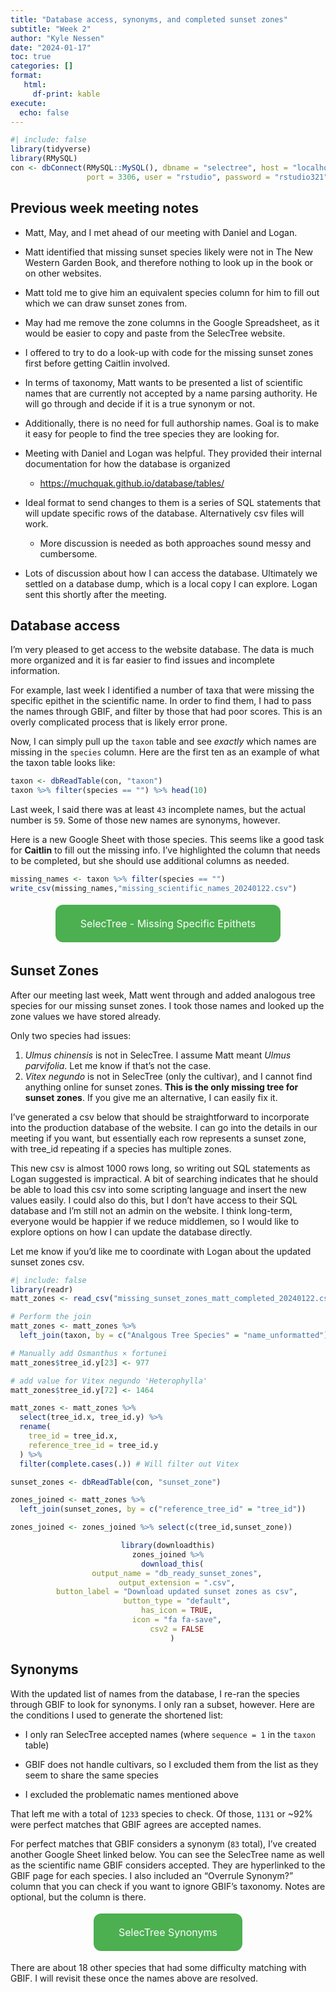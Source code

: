 ```yaml
---
title: "Database access, synonyms, and completed sunset zones"
subtitle: "Week 2"
author: "Kyle Nessen"
date: "2024-01-17"
toc: true
categories: []
format: 
   html:
     df-print: kable
execute:
  echo: false
---
```


```r
#| include: false
library(tidyverse)
library(RMySQL)
con <- dbConnect(RMySQL::MySQL(), dbname = "selectree", host = "localhost", 
                 port = 3306, user = "rstudio", password = "rstudio321")
```

## Previous week meeting notes

-   Matt, May, and I met ahead of our meeting with Daniel and Logan.

-   Matt identified that missing sunset species likely were not in The New Western Garden Book, and therefore nothing to look up in the book or on other websites.

-   Matt told me to give him an equivalent species column for him to fill out which we can draw sunset zones from.

-   May had me remove the zone columns in the Google Spreadsheet, as it would be easier to copy and paste from the SelecTree website.

-   I offered to try to do a look-up with code for the missing sunset zones first before getting Caitlin involved.

-   In terms of taxonomy, Matt wants to be presented a list of scientific names that are currently not accepted by a name parsing authority. He will go through and decide if it is a true synonym or not.

-   Additionally, there is no need for full authorship names. Goal is to make it easy for people to find the tree species they are looking for.

-   Meeting with Daniel and Logan was helpful. They provided their internal documentation for how the database is organized

    -   <https://muchquak.github.io/database/tables/>

-   Ideal format to send changes to them is a series of SQL statements that will update specific rows of the database. Alternatively csv files will work.

    -   More discussion is needed as both approaches sound messy and cumbersome.

-   Lots of discussion about how I can access the database. Ultimately we settled on a database dump, which is a local copy I can explore. Logan sent this shortly after the meeting.

## Database access

I'm very pleased to get access to the website database. The data is much more organized and it is far easier to find issues and incomplete information.

For example, last week I identified a number of taxa that were missing the specific epithet in the scientific name. In order to find them, I had to pass the names through GBIF, and filter by those that had poor scores. This is an overly complicated process that is likely error prone.

Now, I can simply pull up the `taxon` table and see *exactly* which names are missing in the `species` column. Here are the first ten as an example of what the taxon table looks like:

```r
taxon <- dbReadTable(con, "taxon")
taxon %>% filter(species == "") %>% head(10)
```

Last week, I said there was at least `43` incomplete names, but the actual number is `59`. Some of those new names are synonyms, however.

Here is a new Google Sheet with those species. This seems like a good task for **Caitlin** to fill out the missing info. I've highlighted the column that needs to be completed, but she should use additional columns as needed.

```r
missing_names <- taxon %>% filter(species == "")
write_csv(missing_names,"missing_scientific_names_20240122.csv")
```

```{=html}
<div style="text-align: center;">
    <a href="https://docs.google.com/spreadsheets/d/1M8G44zQhIH3dLPVRxgsRYe7laZQMAnzr5vBvO-duObk/edit?usp=sharing" target="_blank" style="background-color: #4CAF50; /* Green */
        border: none;
        color: white;
        padding: 20px 40px; /* Size of the button */
        text-align: center;
        text-decoration: none;
        display: inline-block;
        font-size: 16px; /* Font size */
        margin: 4px 2px;
        cursor: pointer;
        border-radius: 12px;">SelecTree - Missing Specific Epithets</a>
</div>
```
## Sunset Zones

After our meeting last week, Matt went through and added analogous tree species for our missing sunset zones. I took those names and looked up the zone values we have stored already.

Only two species had issues:

1.  *Ulmus chinensis* is not in SelecTree. I assume Matt meant *Ulmus parvifolia*. Let me know if that's not the case.
2.  *Vitex negundo* is not in SelecTree (only the cultivar), and I cannot find anything online for sunset zones. **This is the only missing tree for sunset zones**. If you give me an alternative, I can easily fix it.

I've generated a csv below that should be straightforward to incorporate into the production database of the website. I can go into the details in our meeting if you want, but essentially each row represents a sunset zone, with tree_id repeating if a species has multiple zones.

This new csv is almost 1000 rows long, so writing out SQL statements as Logan suggested is impractical. A bit of searching indicates that he should be able to load this csv into some scripting language and insert the new values easily. I could also do this, but I don't have access to their SQL database and I'm still not an admin on the website. I think long-term, everyone would be happier if we reduce middlemen, so I would like to explore options on how I can update the database directly.

Let me know if you'd like me to coordinate with Logan about the updated sunset zones csv.

```r
#| include: false
library(readr)
matt_zones <- read_csv("missing_sunset_zones_matt_completed_20240122.csv")

# Perform the join
matt_zones <- matt_zones %>%
  left_join(taxon, by = c("Analgous Tree Species" = "name_unformatted"))

# Manually add Osmanthus × fortunei
matt_zones$tree_id.y[23] <- 977

# add value for Vitex negundo 'Heterophylla'
matt_zones$tree_id.y[72] <- 1464

matt_zones <- matt_zones %>%
  select(tree_id.x, tree_id.y) %>%
  rename(
    tree_id = tree_id.x,
    reference_tree_id = tree_id.y
  ) %>%
  filter(complete.cases(.)) # Will filter out Vitex

sunset_zones <- dbReadTable(con, "sunset_zone")

zones_joined <- matt_zones %>%
  left_join(sunset_zones, by = c("reference_tree_id" = "tree_id"))

zones_joined <- zones_joined %>% select(c(tree_id,sunset_zone))

```

::: {style="text-align: center;"}
```r
library(downloadthis)
zones_joined %>%
  download_this(
    output_name = "db_ready_sunset_zones",
    output_extension = ".csv",
    button_label = "Download updated sunset zones as csv",
    button_type = "default",
    has_icon = TRUE,
    icon = "fa fa-save",
    csv2 = FALSE
  )
```
:::

## Synonyms

With the updated list of names from the database, I re-ran the species through GBIF to look for synonyms. I only ran a subset, however. Here are the conditions I used to generate the shortened list:

-   I only ran SelecTree accepted names (where `sequence = 1` in the `taxon` table)

-   GBIF does not handle cultivars, so I excluded them from the list as they seem to share the same species

-   I excluded the problematic names mentioned above

That left me with a total of `1233` species to check. Of those, `1131` or \~92% were perfect matches that GBIF agrees are accepted names.

For perfect matches that GBIF considers a synonym (`83` total), I've created another Google Sheet linked below. You can see the SelecTree name as well as the scientific name GBIF considers accepted. They are hyperlinked to the GBIF page for each species. I also included an "Overrule Synonym?" column that you can check if you want to ignore GBIF's taxonomy. Notes are optional, but the column is there.

```{=html}
<div style="text-align: center;">
    <a href="https://docs.google.com/spreadsheets/d/1oYaqs0Sc435fjzUkST3pUITU1_su9fLd66ScU5RJ9fo/edit?usp=sharing" target="_blank" style="background-color: #4CAF50; /* Green */
        border: none;
        color: white;
        padding: 20px 40px; /* Size of the button */
        text-align: center;
        text-decoration: none;
        display: inline-block;
        font-size: 16px; /* Font size */
        margin: 4px 2px;
        cursor: pointer;
        border-radius: 12px;">SelecTree Synonyms</a>
</div>
```
There are about 18 other species that had some difficulty matching with GBIF. I will revisit these once the names above are resolved.
